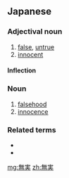 ==Japanese==
{{ja-kanjitab|む|じつ|yomi=on}}

===Adjectival noun===
{{ja-adj|infl=na|むじつ|kyu=無實}}

# [[false]], [[untrue]]
# [[innocent]]

====Inflection====
{{ja-na|むじつ}}

===Noun===
{{ja-noun|むじつ|kyu=無實}}

# [[falsehood]]
# [[innocence]]

===Related terms===
* {{ja-r|有名無実|ゆうめいむじつ}}
* {{ja-r|無実の罪|むじつ の つみ}}

[[mg:無実]]
[[zh:無実]]
